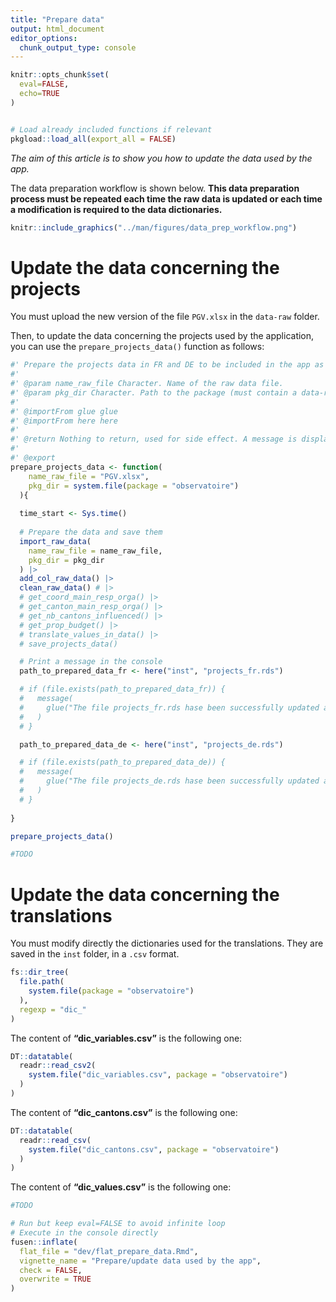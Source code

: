 ```yaml
---
title: "Prepare data"
output: html_document
editor_options: 
  chunk_output_type: console
---
```


```r
knitr::opts_chunk$set(
  eval=FALSE,
  echo=TRUE
)
```

```r
```

```r
# Load already included functions if relevant
pkgload::load_all(export_all = FALSE)
```

*The aim of this article is to show you how to update the data used by the app.*

The data preparation workflow is shown below. **This data preparation process must be repeated each time the raw data is updated or each time a modification is required to the data dictionaries.**

```r
knitr::include_graphics("../man/figures/data_prep_workflow.png")
```

# Update the data concerning the projects

You must upload the new version of the file `PGV.xlsx` in the `data-raw` folder.

Then, to update the data concerning the projects used by the application, you can use the `prepare_projects_data()` function as follows:

```r
#' Prepare the projects data in FR and DE to be included in the app as .rds files
#' 
#' @param name_raw_file Character. Name of the raw data file.
#' @param pkg_dir Character. Path to the package (must contain a data-raw folder).
#' 
#' @importFrom glue glue
#' @importFrom here here
#' 
#' @return Nothing to return, used for side effect. A message is displayed in the console.
#' 
#' @export
prepare_projects_data <- function(
    name_raw_file = "PGV.xlsx",
    pkg_dir = system.file(package = "observatoire")
  ){
  
  time_start <- Sys.time()
  
  # Prepare the data and save them
  import_raw_data(
    name_raw_file = name_raw_file,
    pkg_dir = pkg_dir
  ) |> 
  add_col_raw_data() |> 
  clean_raw_data() # |>
  # get_coord_main_resp_orga() |> 
  # get_canton_main_resp_orga() |> 
  # get_nb_cantons_influenced() |> 
  # get_prop_budget() |> 
  # translate_values_in_data() |> 
  # save_projects_data()

  # Print a message in the console
  path_to_prepared_data_fr <- here("inst", "projects_fr.rds")

  # if (file.exists(path_to_prepared_data_fr)) {
  #   message(
  #     glue("The file projects_fr.rds hase been successfully updated at {file.info(path_to_prepared_data_fr$mtime)}")
  #   )
  # }

  path_to_prepared_data_de <- here("inst", "projects_de.rds")

  # if (file.exists(path_to_prepared_data_de)) {
  #   message(
  #     glue("The file projects_de.rds hase been successfully updated at {file.info(path_to_prepared_data_de$mtime)}")
  #   )
  # }
    
}
```
  
```r
prepare_projects_data()
```

```r
#TODO
```

# Update the data concerning the translations

You must modify directly the dictionaries used for the translations. They are saved in the `inst` folder, in a `.csv` format. 

```r
fs::dir_tree(
  file.path(
    system.file(package = "observatoire")
  ), 
  regexp = "dic_"
)
```

The content of **"dic_variables.csv"** is the following one:

```r
DT::datatable(
  readr::read_csv2(
    system.file("dic_variables.csv", package = "observatoire")
  )
)
```

The content of **"dic_cantons.csv"** is the following one:

```r
DT::datatable(
  readr::read_csv(
    system.file("dic_cantons.csv", package = "observatoire")
  )
)
```
  
The content of **"dic_values.csv"** is the following one:

```r
#TODO
```

```r
# Run but keep eval=FALSE to avoid infinite loop
# Execute in the console directly
fusen::inflate(
  flat_file = "dev/flat_prepare_data.Rmd", 
  vignette_name = "Prepare/update data used by the app",
  check = FALSE, 
  overwrite = TRUE
)
```

